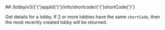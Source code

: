 
<MethodPill method="get" />
## /lobby/v3/{'{'}appId{'}'}/info/shortcode/{'{'}shortCode{'}'}

Get details for a lobby. If 2 or more lobbies have the same `shortCode`, then the most recently created lobby will be returned.